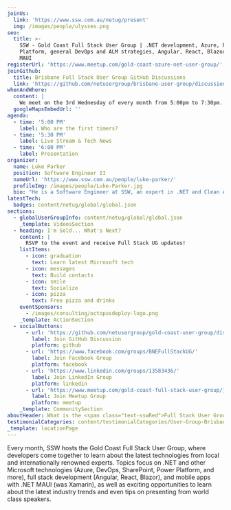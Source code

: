 ```yaml
---
joinUs:
  link: 'https://www.ssw.com.au/netug/present'
  img: /images/people/ulysses.png
seo:
  title: >-
    SSW - Gold Coast Full Stack User Group | .NET development, Azure, Power
    Platform, general DevOps and ALM strategies, Angular, React, Blazor, and
    MAUI
registerUrl: 'https://www.meetup.com/gold-coast-azure-net-user-group/'
joinGithub:
  title: Brisbane Full Stack User Group GitHub Discussions
  link: 'https://github.com/netusergroup/brisbane-user-group/discussions'
whenAndWhere:
  content: |
    We meet on the 3rd Wednesday of every month from 5:00pm to 7:30pm.
  googleMapsEmbedUrl: ''
agenda:
  - time: '5:00 PM'
    label: Who are the first timers?
  - time: '5:30 PM'
    label: Live Stream & Tech News
  - time: '6:00 PM'
    label: Presentation
organizer:
  name: Luke Parker
  position: Software Engineer II
  nameUrl: 'https://www.ssw.com.au/people/luke-parker/'
  profileImg: /images/people/Luke-Parker.jpg
  bio: "He is a Software Engineer at SSW, an expert in .NET and Clean Architecture.\_With a passion for sharing knowledge, he loves educating the developer\_community with thought-provoking blogs at lukeparker.dev, covering hot topics\_for the modern Microsoft developer. As a local Brisbane Full Stack User Group\_organizer and presenter, he's all about creating thriving tech communities.\n"
latestTech:
  badges: content/netug/global/global.json
sections:
  - globalUserGroupInfo: content/netug/global/global.json
    _template: VideosSection
  - heading: I'm Sold... What's Next?
    content: |
      RSVP to the event and receive Full Stack UG updates!
    listItems:
      - icon: graduation
        text: Learn latest Microsoft tech
      - icon: messages
        text: Build contacts
      - icon: smile
        text: Socialize
      - icon: pizza
        text: Free pizza and drinks
    eventSponsors:
      - /images/consulting/octopusdeploy-logo.png
    _template: ActionSection
  - socialButtons:
      - url: 'https://github.com/netusergroup/gold-coast-user-group/discussions'
        label: Join GitHub Discussion
        platform: github
      - url: 'https://www.facebook.com/groups/BNEFullStackUG/'
        label: Join Facebook Group
        platform: facebook
      - url: 'https://www.linkedin.com/groups/13583436/'
        label: Join LinkedIn Group
        platform: linkedin
      - url: 'https://www.meetup.com/gold-coast-full-stack-user-group/join/'
        label: Join Meetup Group
        platform: meetup
    _template: CommunitySection
aboutHeader: What is the <span class="text-sswRed">Full Stack User Group</span>?
testimonialCategories: content/testimonialCategories/User-Group-Brisbane.mdx
_template: locationPage
---
```


Every month, SSW hosts the Gold Coast Full Stack User Group, where developers come together to learn about the latest technologies from local and internationally renowned experts. Topics focus on .NET and other Microsoft technologies (Azure, DevOps, SharePoint, Power Platform, and more), full stack development (Angular, React, Blazor), and mobile apps with .NET MAUI (was Xamarin), as well as exciting opportunities to learn about the latest industry trends and even tips on presenting from world class speakers.
